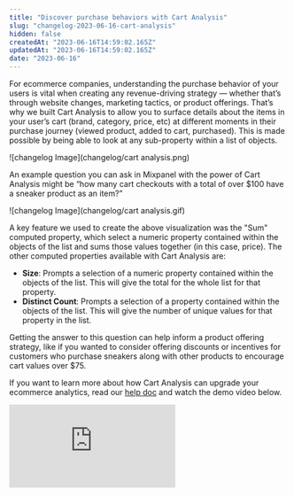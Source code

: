 ```yaml
---
title: "Discover purchase behaviors with Cart Analysis"
slug: "changelog-2023-06-16-cart-analysis"
hidden: false
createdAt: "2023-06-16T14:59:02.165Z"
updatedAt: "2023-06-16T14:59:02.165Z"
date: "2023-06-16"
---
```

For ecommerce companies, understanding the purchase behavior of your users is vital when creating any revenue-driving strategy — whether that’s through website changes, marketing tactics, or product offerings. 
That’s why we built Cart Analysis to allow you to surface details about the items in your user’s cart (brand, category, price, etc) at different moments in their purchase journey (viewed product, added to cart, purchased). This is made possible by being able to look at any sub-property within a list of objects.

![changelog Image](changelog/cart analysis.png)

An example question you can ask in Mixpanel with the power of Cart Analysis might be “how many cart checkouts with a total of over $100 have a sneaker product as an item?”

![changelog Image](changelog/cart analysis.gif)

A key feature we used to create the above visualization was the "Sum" computed property, which select a numeric property contained within the objects of the list and sums those values together (in this case, price).
The other computed properties available with Cart Analysis are:
- **Size**: Prompts a selection of a numeric property contained within the objects of the list. This will give the total for the whole list for that property.
- **Distinct Count**: Prompts a selection of a property contained within the objects of the list. This will give the number of unique values for that property in the list.

Getting the answer to this question can help inform a product offering strategy, like if you wanted to consider offering discounts or incentives for customers who purchase sneakers along with other products to encourage cart values over $75.

If you want to learn more about how Cart Analysis can upgrade your ecommerce analytics, read our [help doc](https://docs.mixpanel.com/docs/analysis/advanced/other-advanced-features#list-of-objects-property-support) and watch the demo video below. 

<div style={{position: 'relative', 'padding-bottom': '64.90384615384616%', height: 0}}>
    <iframe src="https://www.loom.com/embed/ff350b78206a4eb6948f86ed67e62ac3"
        frameborder="0"
        webkitallowfullscreen mozallowfullscreen allowfullscreen
        style={{position: 'absolute', 'top': 0, 'left': 0, 'width': '100%', 'height': '100%'}}>
    </iframe>
</div>
